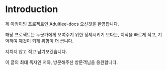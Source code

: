 # Introduction

제 아카이빙 프로젝트인 Adultlee-docs 오신것을 환영합니다.

해당 프로젝트는 누군가에게 보여주기 위한 정제시키기 보다는,
지식을 빠르게 적고, 기억하여 제것이 되게 위함이 더 큽니다.

지치지 않고 적고 남겨보겠습니다.

이 글의 최대 독자인 저와, 방문해주신 방문객님을 응원합니다.
